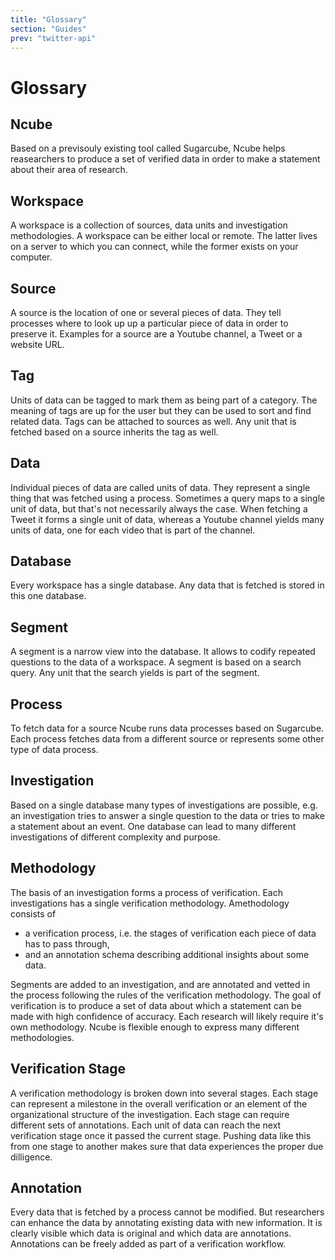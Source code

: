 ```yaml
---
title: "Glossary"
section: "Guides"
prev: "twitter-api"
---
```


# Glossary

## Ncube

Based on a previsouly existing tool called Sugarcube, Ncube helps reasearchers to produce a set of verified data in order to make a statement about their area of research.

## Workspace

A workspace is a collection of sources, data units and investigation methodologies. A workspace can be either local or remote. The latter lives on a server to which you can connect, while the former exists on your computer.

## Source

A source is the location of one or several pieces of data. They tell processes where to look up up a particular piece of data in order to preserve it. Examples for a source are a Youtube channel, a Tweet or a website URL.

## Tag

Units of data can be tagged to mark them as being part of a category. The meaning of tags are up for the user but they can be used to sort and find related data. Tags can be attached to sources as well. Any unit that is fetched based on a source inherits the tag as well.

## Data

Individual pieces of data are called units of data. They represent a single thing that was fetched using a process. Sometimes a query maps to a single unit of data, but that's not necessarily always the case. When fetching a Tweet it forms a single unit of data, whereas a Youtube channel yields many units of data, one for each video that is part of the channel.

## Database

Every workspace has a single database. Any data that is fetched is stored in this one database.

## Segment

A segment is a narrow view into the database. It allows to codify repeated questions to the data of a workspace. A segment is based on a search query. Any unit that the search yields is part of the segment.

## Process

To fetch data for a source Ncube runs data processes based on Sugarcube. Each process fetches data from a different source or represents some other type of data process.

## Investigation

Based on a single database many types of investigations are possible, e.g. an investigation tries to answer a single question to the data or tries to make a statement about an event. One database can lead to many different investigations of different complexity and purpose.

## Methodology

The basis of an investigation forms a process of verification. Each investigations has a single verification methodology. Amethodology consists of

- a verification process, i.e. the stages of verification each piece of data has to pass through,
- and an annotation schema describing additional insights about some data.

Segments are added to an investigation, and are annotated and vetted in the process following the rules of the verification methodology. The goal of verification is to produce a set of data about which a statement can be made with high confidence of accuracy. Each research will likely require it's own methodology. Ncube is flexible enough to express many different methodologies.

## Verification Stage

A verification methodology is broken down into several stages. Each stage can represent a milestone in the overall verification or an element of the organizational structure of the investigation. Each stage can require different sets of annotations. Each unit of data can reach the next verification stage once it passed the current stage. Pushing data like this from one stage to another makes sure that data experiences the proper due dilligence.

## Annotation

Every data that is fetched by a process cannot be modified. But researchers can enhance the data by annotating existing data with new information. It is clearly visible which data is original and which data are annotations. Annotations can be freely added as part of a verification workflow.
